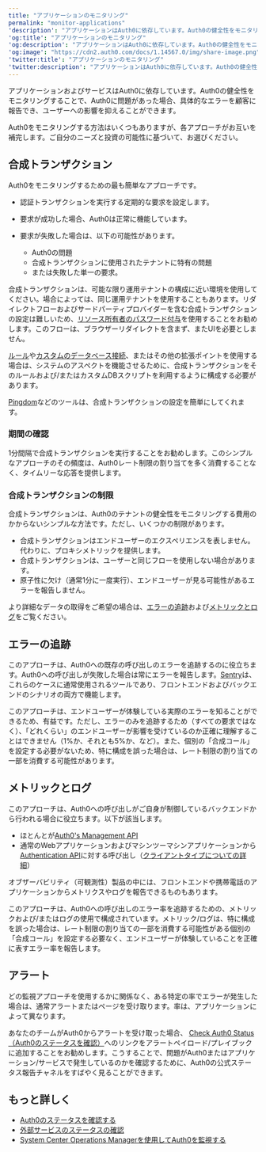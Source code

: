 ---
title: "アプリケーションのモニタリング"
permalink: "monitor-applications"
'description': "アプリケーションはAuth0に依存しています。Auth0の健全性をモニタリングすることで、Auth0に問題があった場合、エラーを報告でき、ユーザーへの影響を抑えることができます。詳細を見る。"
'og:title': "アプリケーションのモニタリング"
'og:description': "アプリケーションはAuth0に依存しています。Auth0の健全性をモニタリングすることで、Auth0に問題があった場合、エラーを報告でき、ユーザーへの影響を抑えることができます。詳細を見る。"
'og:image': "https://cdn2.auth0.com/docs/1.14567.0/img/share-image.png"
'twitter:title': "アプリケーションのモニタリング"
'twitter:description': "アプリケーションはAuth0に依存しています。Auth0の健全性をモニタリングすることで、Auth0に問題があった場合、エラーを報告でき、ユーザーへの影響を抑えることができます。詳細を見る。"
---

アプリケーションおよびサービスはAuth0に依存しています。Auth0の健全性をモニタリングすることで、Auth0に問題があった場合、具体的なエラーを顧客に報告でき、ユーザーへの影響を抑えることができます。

Auth0をモニタリングする方法はいくつもありますが、各アプローチがお互いを補完します。ご自分のニーズと投資の可能性に基づいて、お選びください。

## 合成トランザクション

Auth0をモニタリングするための最も簡単なアプローチです。

* 認証トランザクションを実行する定期的な要求を設定します。
* 要求が成功した場合、Auth0は正常に機能しています。
* 要求が失敗した場合は、以下の可能性があります。

  + Auth0の問題
  + 合成トランザクションに使用されたテナントに特有の問題
  + または失敗した単一の要求。

合成トランザクションは、可能な限り運用テナントの構成に近い環境を使用してください。場合によっては、同じ運用テナントを使用することもあります。リダイレクトフローおよびサードパーティプロバイダーを含む合成トランザクションの設定は難しいため、[リソース所有者のパスワード付与](/ja-jp/get-started/authentication-and-authorization-flow/resource-owner-password-flow/call-your-api-using-resource-owner-password-flow)を使用することをお勧めします。このフローは、ブラウザーリダイレクトを含まず、またUIを必要としません。

[ルール](/ja-jp/customize/rules)や[カスタムのデータベース接続](/ja-jp/connections/database/custom-db)、またはその他の拡張ポイントを使用する場合は、システムのアスペクトを機能させるために、合成トランザクションをそのルールおよび/またはカスタムDBスクリプトを利用するように構成する必要があります。

[Pingdom](http://pingdom.com/)などのツールは、合成トランザクションの設定を簡単にしてくれます。

### 期間の確認

1分間隔で合成トランザクションを実行することをお勧めします。このシンプルなアプローチのその頻度は、Auth0レート制限の割り当てを多く消費することなく、タイムリーな応答を提供します。

### 合成トランザクションの制限

合成トランザクションは、Auth0のテナントの健全性をモニタリングする費用のかからないシンプルな方法です。ただし、いくつかの制限があります。

* 合成トランザクションはエンドユーザーのエクスペリエンスを表しません。代わりに、プロキシメトリックを提供します。
* 合成トランザクションは、ユーザーと同じフローを使用しない場合があります。
* 原子性に欠け（通常1分に一度実行）、エンドユーザーが見る可能性があるエラーを報告しません。

より詳細なデータの取得をご希望の場合は、[エラーの追跡](#error-tracking)および[メトリックとログ](#metrics-and-logs)をご覧ください。

## エラーの追跡

このアプローチは、Auth0への既存の呼び出しのエラーを追跡するのに役立ちます。Auth0への呼び出しが失敗した場合は常にエラーを報告します。[Sentry](https://sentry.io/)は、これらのケースに通常使用されるツールであり、フロントエンドおよびバックエンドのシナリオの両方で機能します。

このアプローチは、エンドユーザーが体験している実際のエラーを知ることができるため、有益です。ただし、エラーのみを追跡するため（すべての要求ではなく）、「どれくらい」のエンドユーザーが影響を受けているのか正確に理解することはできません（1%か、それとも5%か、など）。また、個別の「合成コール」を設定する必要がないため、特に構成を誤った場合は、レート制限の割り当ての一部を消費する可能性があります。

## メトリックとログ

このアプローチは、Auth0への呼び出しがご自身が制御しているバックエンドから行われる場合に役立ちます。以下が該当します。

* ほとんとが[Auth0's Management API](/ja-jp/api/management/v2)
* 通常のWebアプリケーションおよびマシンツーマシンアプリケーションから[Authentication API](/ja-jp/api/authentication)に対する呼び出し（[クライアントタイプについての詳細](/ja-jp/get-started/applications)）

<Callout icon="file-lines" color="#0EA5E9" iconType="regular">

オブザーバビリティ（可観測性）製品の中には、フロントエンドや携帯電話のアプリケーションからメトリクスやログを報告できるものもあります。

</Callout>

このアプローチは、Auth0への呼び出しのエラー率を追跡するための、メトリックおよび/またはログの使用で構成されています。メトリック/ログは、特に構成を誤った場合は、レート制限の割り当ての一部を消費する可能性がある個別の「合成コール」を設定する必要なく、エンドユーザーが体験していることを正確に表すエラー率を報告します。

## アラート

どの監視アプローチを使用するかに関係なく、ある特定の率でエラーが発生した場合は、通常アラートまたはページを受け取ります。率は、アプリケーションによって異なります。

あなたのチームがAuth0からアラートを受け取った場合、 [Check Auth0 Status（Auth0のステータスを確認）](/ja-jp/deploy-monitor/monitor/check-auth0-status)へのリンクをアラートペイロード/プレイブックに追加することをお勧めします。こうすることで、問題がAuth0またはアプリケーション/サービスで発生しているのかを確認するために、Auth0の公式ステータス報告チャネルをすばやく見ることができます。

## もっと詳しく

* [Auth0のステータスを確認する](/ja-jp/deploy-monitor/monitor/check-auth0-status)
* [外部サービスのステータスの確認](/ja-jp/deploy-monitor/monitor/check-external-services-status)
* [System Center Operations Managerを使用してAuth0を監視する](/ja-jp/deploy-monitor/monitor/monitor-using-scom)